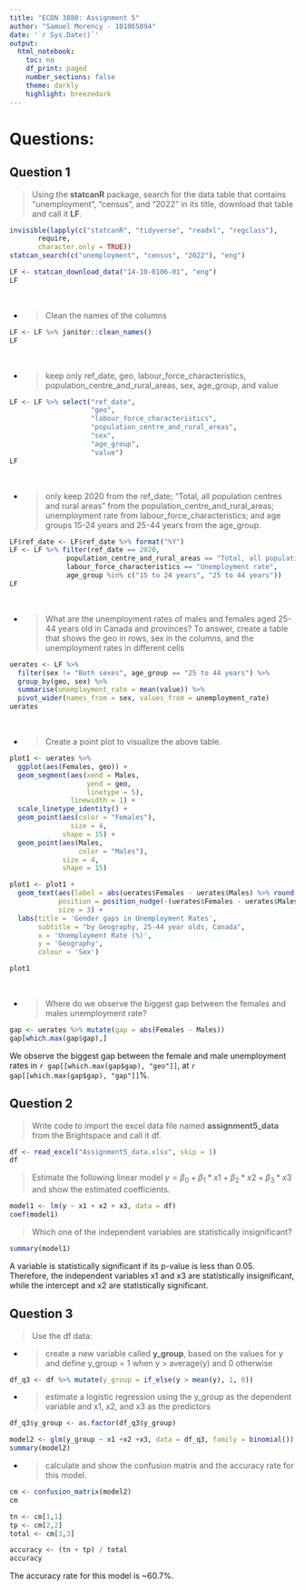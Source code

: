 ---
title: "ECON 3880: Assignment 5"
author: "Samuel Morency - 101065894"
date: '`r Sys.Date()`'
output: 
  html_notebook: 
    toc: no
    df_print: paged
    number_sections: false
    theme: darkly
    highlight: breezedark
---

# Questions: {.tabset}

## Question 1

> Using the **statcanR** package, search for the data table that contains 
“unemployment”, “census”, and “2022” in its title, download that table and 
call it **LF**.

```{r, warning=FALSE, message=FALSE}
invisible(lapply(c("statcanR", "tidyverse", "readxl", "regclass"), 
       require, 
       character.only = TRUE))
statcan_search(c("unemployment", "census", "2022"), "eng")
```

```{r, warning=FALSE, message=FALSE}
LF <- statcan_download_data("14-10-0106-01", "eng")
LF
```
<br>

-   <div> > Clean the names of the columns</div>

```{r}
LF <- LF %>% janitor::clean_names()
LF
```
<br>

-   <div> > keep only ref_date, geo, labour_force_characteristics, 
population_centre_and_rural_areas, sex, age_group, and value</div>

```{r}
LF <- LF %>% select("ref_date", 
                    "geo", 
                    "labour_force_characteristics", 
                    "population_centre_and_rural_areas", 
                    "sex", 
                    "age_group", 
                    "value")
LF
```
<br>

-   <div> > only keep 2020 from the ref_date; “Total, all population centres 
and rural areas” from the population_centre_and_rural_areas; unemployment rate 
from labour_force_characteristics; and age groups 15-24 years and 25-44 years 
from the age_group.</div>

```{r}
LF$ref_date <- LF$ref_date %>% format("%Y")
LF <- LF %>% filter(ref_date == 2020, 
              population_centre_and_rural_areas == "Total, all population centres and rural areas",
              labour_force_characteristics == "Unemployment rate",
              age_group %in% c("15 to 24 years", "25 to 44 years"))
LF
```
<br>

-   <div> > What are the unemployment rates of males and females aged 25-44 
years old in Canada and provinces? To answer, create a table that shows the geo 
in rows, sex in the columns, and the unemployment rates in different cells</div>

```{r, warning=FALSE, message=FALSE}
uerates <- LF %>% 
  filter(sex != "Both sexes", age_group == "25 to 44 years") %>% 
  group_by(geo, sex) %>% 
  summarise(unemployment_rate = mean(value)) %>% 
  pivot_wider(names_from = sex, values_from = unemployment_rate)
uerates
```
<br>

-   <div> > Create a point plot to visualize the above table.</div>

```{r}
plot1 <- uerates %>% 
  ggplot(aes(Females, geo)) +
  geom_segment(aes(xend = Males,
                   yend = geo, 
                   linetype = 5),
               linewidth = 1) +
  scale_linetype_identity() +
  geom_point(aes(color = "Females"),
               size = 4,
             shape = 15) +
  geom_point(aes(Males, 
                 color = "Males"),
             size = 4,
             shape = 15)

plot1 <- plot1 + 
  geom_text(aes(label = abs(uerates$Females - uerates$Males) %>% round(1)),
            position = position_nudge(-(uerates$Females - uerates$Males) / 2, 0.4),
            size = 3) +
  labs(title = 'Gender gaps in Unemployment Rates', 
       subtitle = "by Geography, 25-44 year olds, Canada",
       x = 'Unemployment Rate (%)', 
       y = 'Geography', 
       colour = 'Sex')

plot1
```
<br>

-   <div> > Where do we observe the biggest gap between the females and males 
unemployment rate?</div>

```{r}
gap <- uerates %>% mutate(gap = abs(Females - Males))
gap[which.max(gap$gap),]
```
We observe the biggest gap between the female and male unemployment rates in 
`r gap[[which.max(gap$gap), "geo"]]`, at `r gap[[which.max(gap$gap), "gap"]]`%.

## Question 2

> Write code to import the excel data file named **assignment5_data** from the 
Brightspace and call it df. 

```{r}
df <- read_excel("Assignment5_data.xlsx", skip = 1)
df
```

> Estimate the following linear model $y = \beta_0 + \beta_1 * x1+\beta_2 * x2 
+ \beta_3 * x3$ and show the estimated coefficients.

```{r}
model1 <- lm(y ~ x1 + x2 + x3, data = df)
coef(model1)
```

> Which one of the independent variables are statistically insignificant?

```{r}
summary(model1)
```
A variable is statistically significant if its p-value is less than 0.05. 
Therefore, the independent variables x1 and x3 are statistically insignificant, 
while the intercept and x2 are statistically significant.

## Question 3

> Use the df data:

-   <div> > create a new variable called **y_group**, based on the values for y 
and define y_group = 1 when y > average(y) and 0 otherwise</div>

```{r}
df_q3 <- df %>% mutate(y_group = if_else(y > mean(y), 1, 0))
```

-   <div> > estimate a logistic regression using the y_group as the dependent 
variable and x1, x2, and x3 as the predictors</div>

```{r}
df_q3$y_group <- as.factor(df_q3$y_group)

model2 <- glm(y_group ~ x1 +x2 +x3, data = df_q3, family = binomial())
summary(model2)
```

-   <div> > calculate and show the confusion matrix and the accuracy rate for 
this model.</div>

```{r}
cm <- confusion_matrix(model2)
cm
```

```{r}
tn <- cm[1,1]
tp <- cm[2,2]
total <- cm[3,3]

accuracy <- (tn + tp) / total
accuracy
```
The accuracy rate for this model is ~60.7%.
